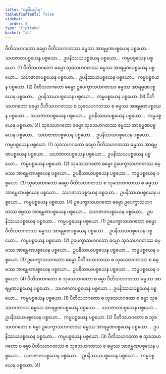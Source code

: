 ```yaml
---
title: "ပစ္စနီယုဒ္ဓါရ"
tableOfContents: false
sidebar:
  order: 5
type: "tipitaka"
basket: "ab"
---
```



<DynamicBreadcrumb />

<Division number="46">

<Paragraph number="764">
ပီတိသဟဂတော ဓမ္မော ပီတိသဟဂတဿ ဓမ္မဿ အာရမ္မဏပစ္စယေန ပစ္စယော…  သဟဇာတပစ္စယေန ပစ္စယော…  ဥပနိဿယပစ္စယေန ပစ္စယော…  ကမ္မပစ္စယေန ပစ္စယော. (1)
</Paragraph>

<Paragraph number="765">
ပီတိသဟဂတော ဓမ္မော သုခသဟဂတဿ ဓမ္မဿ အာရမ္မဏပစ္စယေန ပစ္စယော…  သဟဇာတပစ္စယေန ပစ္စယော…  ဥပနိဿယပစ္စယေန ပစ္စယော…  ကမ္မပစ္စယေန ပစ္စယော. (2)
</Paragraph>

<Paragraph number="766">
ပီတိသဟဂတော ဓမ္မော ဥပေက္ခာသဟဂတဿ ဓမ္မဿ အာရမ္မဏပစ္စယေန ပစ္စယော…  ဥပနိဿယပစ္စယေန ပစ္စယော…  ကမ္မပစ္စယေန ပစ္စယော. (3)
</Paragraph>

<Paragraph number="767">
ပီတိသဟဂတော ဓမ္မော ပီတိသဟဂတဿ စ သုခသဟဂတဿ စ ဓမ္မဿ အာရမ္မဏပစ္စယေန ပစ္စယော…  သဟဇာတပစ္စယေန ပစ္စယော…  ဥပနိဿယပစ္စယေန ပစ္စယော…  ကမ္မပစ္စယေန ပစ္စယော. (4)
</Paragraph>

</Division>
<Division number="47">

<Paragraph number="768">
သုခသဟဂတော ဓမ္မော သုခသဟဂတဿ ဓမ္မဿ အာရမ္မဏပစ္စယေန ပစ္စယော…  သဟဇာတပစ္စယေန ပစ္စယော…  ဥပနိဿယပစ္စယေန ပစ္စယော…  ကမ္မပစ္စယေန ပစ္စယော. (1)
</Paragraph>

<Paragraph number="769">
သုခသဟဂတော ဓမ္မော ပီတိသဟဂတဿ ဓမ္မဿ အာရမ္မဏပစ္စယေန ပစ္စယော…  သဟဇာတပစ္စယေန ပစ္စယော…  ဥပနိဿယပစ္စယေန ပစ္စယော…  ကမ္မပစ္စယေန ပစ္စယော. (2)
</Paragraph>

<Paragraph number="770">
သုခသဟဂတော ဓမ္မော ဥပေက္ခာသဟဂတဿ ဓမ္မဿ အာရမ္မဏပစ္စယေန ပစ္စယော…  ဥပနိဿယပစ္စယေန ပစ္စယော…  ကမ္မပစ္စယေန ပစ္စယော. (3)
</Paragraph>

<Paragraph number="771">
သုခသဟဂတော ဓမ္မော ပီတိသဟဂတဿ စ သုခသဟဂတဿ စ ဓမ္မဿ အာရမ္မဏပစ္စယေန ပစ္စယော…  သဟဇာတပစ္စယေန ပစ္စယော…  ဥပနိဿယပစ္စယေန ပစ္စယော…  ကမ္မပစ္စယေန ပစ္စယော. (4)
</Paragraph>

</Division>
<Division number="48">

<Paragraph number="772">
ဥပေက္ခာသဟဂတော ဓမ္မော ဥပေက္ခာသဟဂတဿ ဓမ္မဿ အာရမ္မဏပစ္စယေန ပစ္စယော…  သဟဇာတပစ္စယေန ပစ္စယော…  ဥပနိဿယပစ္စယေန ပစ္စယော…  ကမ္မပစ္စယေန ပစ္စယော. (1)
</Paragraph>

<Paragraph number="773">
ဥပေက္ခာသဟဂတော ဓမ္မော ပီတိသဟဂတဿ ဓမ္မဿ အာရမ္မဏပစ္စယေန ပစ္စယော…  ဥပနိဿယပစ္စယေန ပစ္စယော…  ကမ္မပစ္စယေန ပစ္စယော. (2)
</Paragraph>

<Paragraph number="774">
ဥပေက္ခာသဟဂတော ဓမ္မော သုခသဟဂတဿ ဓမ္မဿ အာရမ္မဏပစ္စယေန ပစ္စယော…  ဥပနိဿယပစ္စယေန ပစ္စယော…  ကမ္မပစ္စယေန ပစ္စယော. (3)
</Paragraph>

<Paragraph number="775">
ဥပေက္ခာသဟဂတော ဓမ္မော ပီတိသဟဂတဿ စ သုခသဟဂတဿ စ ဓမ္မဿ အာရမ္မဏပစ္စယေန ပစ္စယော…  ဥပနိဿယပစ္စယေန ပစ္စယော…  ကမ္မပစ္စယေန ပစ္စယော. (4)
</Paragraph>

</Division>
<Division number="49">

<Paragraph number="776">
ပီတိသဟဂတော စ သုခသဟဂတော စ ဓမ္မာ ပီတိသဟဂတဿ ဓမ္မဿ အာရမ္မဏပစ္စယေန ပစ္စယော…  သဟဇာတပစ္စယေန ပစ္စယော…  ဥပနိဿယပစ္စယေန ပစ္စယော…  ကမ္မပစ္စယေန ပစ္စယော. (1)
</Paragraph>

<Paragraph number="777">
ပီတိသဟဂတော စ သုခသဟဂတော စ ဓမ္မာ သုခသဟဂတဿ ဓမ္မဿ အာရမ္မဏပစ္စယေန ပစ္စယော…  သဟဇာတပစ္စယေန ပစ္စယော…  ဥပနိဿယပစ္စယေန ပစ္စယော…  ကမ္မပစ္စယေန ပစ္စယော. (2)
</Paragraph>

<Paragraph number="778">
ပီတိသဟဂတော စ သုခသဟဂတော စ ဓမ္မာ ဥပေက္ခာသဟဂတဿ ဓမ္မဿ အာရမ္မဏပစ္စယေန ပစ္စယော…  ဥပနိဿယပစ္စယေန ပစ္စယော…  ကမ္မပစ္စယေန ပစ္စယော. (3)
</Paragraph>

<Paragraph number="779">
ပီတိသဟဂတော စ သုခသဟဂတော စ ဓမ္မာ ပီတိသဟဂတဿ စ သုခသဟဂတဿ စ ဓမ္မဿ အာရမ္မဏပစ္စယေန ပစ္စယော…  သဟဇာတပစ္စယေန ပစ္စယော…  ဥပနိဿယပစ္စယေန ပစ္စယော…  ကမ္မပစ္စယေန ပစ္စယော. (4)
</Paragraph>
</Division>